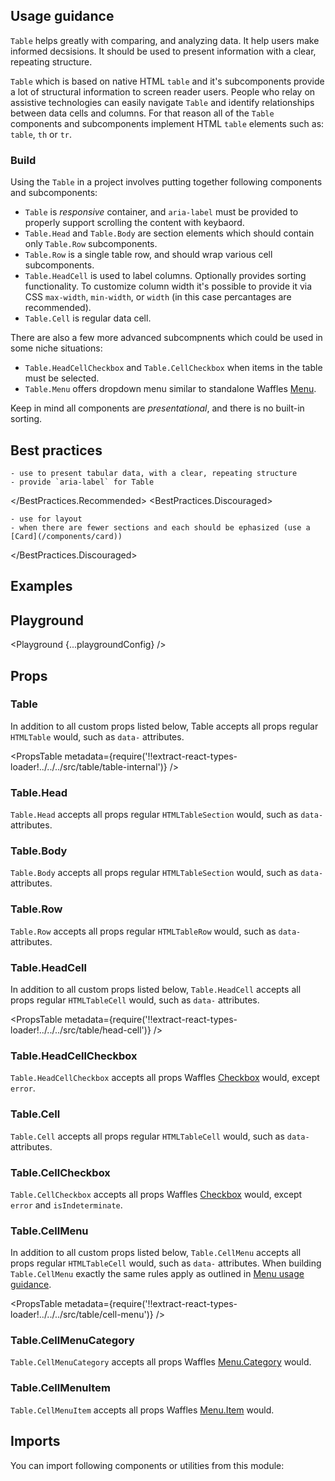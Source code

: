 


<Layout title="Table" description="Display and organize information from a data set.">

## Usage guidance

`Table` helps greatly with comparing, and analyzing data. It help users make informed decsisions. It should be used to present information with a clear, repeating structure.

`Table` which is based on native HTML `table` and it's subcomponents provide a lot of structural information to screen reader users. People who relay on assistive technologies can easily navigate `Table` and identify relationships between data cells and columns. For that reason all of the `Table` components and subcomponents implement HTML `table` elements such as: `table`, `th` or `tr`.

### Build

Using the `Table` in a project involves putting together following components and subcomponents:

- `Table` is _responsive_ container, and `aria-label` must be provided to properly support scrolling the content with keybaord.
- `Table.Head` and `Table.Body` are section elements which should contain only `Table.Row` subcomponents.
- `Table.Row` is a single table row, and should wrap various cell subcomponents.
- `Table.HeadCell` is used to label columns. Optionally provides sorting functionality. To customize column width it's possible to provide it via CSS `max-width`, `min-width`, or `width` (in this case percantages are recommended).
- `Table.Cell` is regular data cell.

There are also a few more advanced subcompnents which could be used in some niche situations:

- `Table.HeadCellCheckbox` and `Table.CellCheckbox` when items in the table must be selected.
- `Table.Menu` offers dropdown menu similar to standalone Waffles [Menu](/components/menu).

Keep in mind all components are _presentational_, and there is no built-in sorting.

## Best practices

<BestPractices>
  <BestPractices.Recommended>

    - use to present tabular data, with a clear, repeating structure
    - provide `aria-label` for Table

  </BestPractices.Recommended>
  <BestPractices.Discouraged>

    - use for layout
    - when there are fewer sections and each should be ephasized (use a [Card](/components/card))

  </BestPractices.Discouraged>
</BestPractices>

## Examples

<Example title="Basic usage" path="table/basic-usage">
  <BasicUsage />
</Example>

<Example title="With indeterminate checkbox" path="table/with-checkbox">
  <WithCheckbox />
</Example>

<Example title="Sortable" path="table/sortable">
  <Sortable />
</Example>

<Example title="With icon" path="table/with-icon">
  <WithIcon />
</Example>

<Example title="With menu" path="table/with-menu">
  <WithMenu />
</Example>

<Example title="Inverted" path="table/inverted" darkPreview>
  <Inverted />
</Example>

## Playground

<Playground {...playgroundConfig} />

## Props

### Table

In addition to all custom props listed below, Table accepts all props regular `HTMLTable` would, such as `data-` attributes.

<PropsTable
  metadata={require('!!extract-react-types-loader!../../../src/table/table-internal')}
/>

### Table.Head

`Table.Head` accepts all props regular `HTMLTableSection` would, such as `data-` attributes.

### Table.Body

`Table.Body` accepts all props regular `HTMLTableSection` would, such as `data-` attributes.

### Table.Row

`Table.Row` accepts all props regular `HTMLTableRow` would, such as `data-` attributes.

### Table.HeadCell

In addition to all custom props listed below, `Table.HeadCell` accepts all props regular `HTMLTableCell` would, such as `data-` attributes.

<PropsTable
  metadata={require('!!extract-react-types-loader!../../../src/table/head-cell')}
/>

### Table.HeadCellCheckbox

`Table.HeadCellCheckbox` accepts all props Waffles [Checkbox](/components/checkbox/#props) would, except `error`.

### Table.Cell

`Table.Cell` accepts all props regular `HTMLTableCell` would, such as `data-` attributes.

### Table.CellCheckbox

`Table.CellCheckbox` accepts all props Waffles [Checkbox](/components/checkbox/#props) would, except `error` and `isIndeterminate`.

### Table.CellMenu

In addition to all custom props listed below, `Table.CellMenu` accepts all props regular `HTMLTableCell` would, such as `data-` attributes. When building `Table.CellMenu` exactly the same rules apply as outlined in [Menu usage guidance](/components/menu/#usage-guidance).

<PropsTable
  metadata={require('!!extract-react-types-loader!../../../src/table/cell-menu')}
/>

### Table.CellMenuCategory

`Table.CellMenuCategory` accepts all props Waffles [Menu.Category](/components/menu/#props) would.

### Table.CellMenuItem

`Table.CellMenuItem` accepts all props Waffles [Menu.Item](/components/menu/#props) would.

## Imports

You can import following components or utilities from this module:

<Imports module={TableExports} path="@datacamp/waffles/table" />

</Layout>

